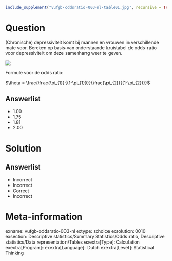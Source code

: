 ```{r, echo = FALSE, results = "hide"}
include_supplement("vufgb-oddsratio-003-nl-table01.jpg", recursive = TRUE)
```

Question
========
  
(Chronische) depressiviteit komt bij mannen en vrouwen in verschillende mate voor. Bereken op basis van onderstaande kruistabel de odds-ratio voor depressiviteit om deze samenhang weer te geven.

![](vufgb-oddsratio-003-nl-table01.jpg)

Formule voor de odds ratio:

$\theta = \frac{\frac{\pi_{1}}{(1-\pi_{1})}}{\frac{\pi_{2}}{(1-\pi_{2})}}$


  
Answerlist
----------
* 1.00
* 1.75
* 1.81
* 2.00

Solution
========

Answerlist
----------
* Incorrect
* Incorrect
* Correct
* Incorrect

Meta-information
================
exname: vufgb-oddsratio-003-nl
extype: schoice
exsolution: 0010
exsection: Descriptive statistics/Summary Statistics/Odds ratio, Descriptive statistics/Data representation/Tables
exextra[Type]: Calculation
exextra[Program]: 
exextra[Language]: Dutch
exextra[Level]: Statistical Thinking